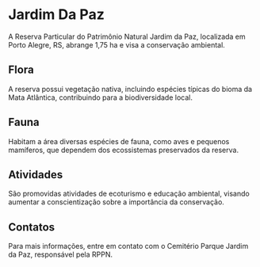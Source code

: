 # Jardim Da Paz

A Reserva Particular do Patrimônio Natural Jardim da Paz, localizada em Porto Alegre, RS, abrange 1,75 ha e visa a conservação ambiental.

## Flora

A reserva possui vegetação nativa, incluindo espécies típicas do bioma da Mata Atlântica, contribuindo para a biodiversidade local.

## Fauna

Habitam a área diversas espécies de fauna, como aves e pequenos mamíferos, que dependem dos ecossistemas preservados da reserva.

## Atividades

São promovidas atividades de ecoturismo e educação ambiental, visando aumentar a conscientização sobre a importância da conservação.

## Contatos

Para mais informações, entre em contato com o Cemitério Parque Jardim da Paz, responsável pela RPPN.